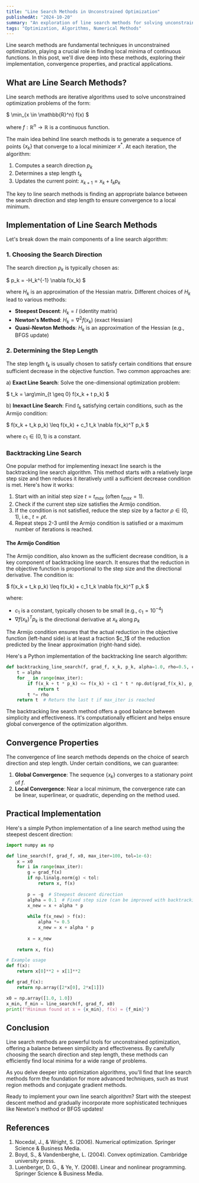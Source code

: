 ```yaml
---
title: "Line Search Methods in Unconstrained Optimization"
publishedAt: "2024-10-20"
summary: "An exploration of line search methods for solving unconstrained optimization problems, including their implementation and convergence properties."
tags: "Optimization, Algorithms, Numerical Methods"
---
```


Line search methods are fundamental techniques in unconstrained optimization, playing a crucial role in finding local minima of continuous functions. In this post, we'll dive deep into these methods, exploring their implementation, convergence properties, and practical applications.

## What are Line Search Methods?

Line search methods are iterative algorithms used to solve unconstrained optimization problems of the form:

$
\min_{x \in \mathbb{R}^n} f(x)
$

where $f: \mathbb{R}^n \rightarrow \mathbb{R}$ is a continuous function.

The main idea behind line search methods is to generate a sequence of points $\{x_k\}$ that converge to a local minimizer $x^*$. At each iteration, the algorithm:

1. Computes a search direction $p_k$
2. Determines a step length $t_k$
3. Updates the current point: $x_{k+1} = x_k + t_k p_k$

<Callout emoji="💡">
The key to line search methods is finding an appropriate balance between the search direction and step length to ensure convergence to a local minimum.
</Callout>

## Implementation of Line Search Methods

Let's break down the main components of a line search algorithm:

### 1. Choosing the Search Direction

The search direction $p_k$ is typically chosen as:

$
p_k = -H_k^{-1} \nabla f(x_k)
$

where $H_k$ is an approximation of the Hessian matrix. Different choices of $H_k$ lead to various methods:

- **Steepest Descent**: $H_k = I$ (identity matrix)
- **Newton's Method**: $H_k = \nabla^2 f(x_k)$ (exact Hessian)
- **Quasi-Newton Methods**: $H_k$ is an approximation of the Hessian (e.g., BFGS update)

### 2. Determining the Step Length

The step length $t_k$ is usually chosen to satisfy certain conditions that ensure sufficient decrease in the objective function. Two common approaches are:

a) **Exact Line Search**: Solve the one-dimensional optimization problem:

$
t_k = \arg\min_{t \geq 0} f(x_k + t p_k)
$

b) **Inexact Line Search**: Find $t_k$ satisfying certain conditions, such as the Armijo condition:

$
f(x_k + t_k p_k) \leq f(x_k) + c_1 t_k \nabla f(x_k)^T p_k
$

where $c_1 \in (0, 1)$ is a constant.

### Backtracking Line Search

One popular method for implementing inexact line search is the backtracking line search algorithm. This method starts with a relatively large step size and then reduces it iteratively until a sufficient decrease condition is met. Here's how it works:

1. Start with an initial step size $t = t_{max}$ (often $t_{max} = 1$).
2. Check if the current step size satisfies the Armijo condition.
3. If the condition is not satisfied, reduce the step size by a factor $\rho \in (0, 1)$, i.e., $t = \rho t$.
4. Repeat steps 2-3 until the Armijo condition is satisfied or a maximum number of iterations is reached.

#### The Armijo Condition

The Armijo condition, also known as the sufficient decrease condition, is a key component of backtracking line search. It ensures that the reduction in the objective function is proportional to the step size and the directional derivative. The condition is:

$
f(x_k + t_k p_k) \leq f(x_k) + c_1 t_k \nabla f(x_k)^T p_k
$

where:
- $c_1$ is a constant, typically chosen to be small (e.g., $c_1 = 10^{-4}$)
- $\nabla f(x_k)^T p_k$ is the directional derivative at $x_k$ along $p_k$

<Callout emoji="🔍">
The Armijo condition ensures that the actual reduction in the objective function (left-hand side) is at least a fraction $c_1$ of the reduction predicted by the linear approximation (right-hand side).
</Callout>

Here's a Python implementation of the backtracking line search algorithm:

```python
def backtracking_line_search(f, grad_f, x_k, p_k, alpha=1.0, rho=0.5, c1=1e-4, max_iter=100):
    t = alpha
    for _ in range(max_iter):
        if f(x_k + t * p_k) <= f(x_k) + c1 * t * np.dot(grad_f(x_k), p_k):
            return t
        t *= rho
    return t  # Return the last t if max_iter is reached
```

The backtracking line search method offers a good balance between simplicity and effectiveness. It's computationally efficient and helps ensure global convergence of the optimization algorithm.



## Convergence Properties

The convergence of line search methods depends on the choice of search direction and step length. Under certain conditions, we can guarantee:

1. **Global Convergence**: The sequence $\{x_k\}$ converges to a stationary point of $f$.
2. **Local Convergence**: Near a local minimum, the convergence rate can be linear, superlinear, or quadratic, depending on the method used.

<Table
  data={{
    headers: ["Method", "Convergence Rate"],
    rows: [
      ["Steepest Descent", "Linear"],
      ["Newton's Method", "Quadratic (if Hessian is positive definite)"],
      ["BFGS (Quasi-Newton)", "Superlinear"],
    ],
  }}
/>

## Practical Implementation

Here's a simple Python implementation of a line search method using the steepest descent direction:

```python
import numpy as np

def line_search(f, grad_f, x0, max_iter=100, tol=1e-6):
    x = x0
    for i in range(max_iter):
        g = grad_f(x)
        if np.linalg.norm(g) < tol:
            return x, f(x)
        
        p = -g  # Steepest descent direction
        alpha = 0.1  # Fixed step size (can be improved with backtracking)
        x_new = x + alpha * p
        
        while f(x_new) > f(x):
            alpha *= 0.5
            x_new = x + alpha * p
        
        x = x_new
    
    return x, f(x)

# Example usage
def f(x):
    return x[0]**2 + x[1]**2

def grad_f(x):
    return np.array([2*x[0], 2*x[1]])

x0 = np.array([1.0, 1.0])
x_min, f_min = line_search(f, grad_f, x0)
print(f"Minimum found at x = {x_min}, f(x) = {f_min}")
```

## Conclusion

Line search methods are powerful tools for unconstrained optimization, offering a balance between simplicity and effectiveness. By carefully choosing the search direction and step length, these methods can efficiently find local minima for a wide range of problems.

As you delve deeper into optimization algorithms, you'll find that line search methods form the foundation for more advanced techniques, such as trust region methods and conjugate gradient methods.

<Callout emoji="🚀">
Ready to implement your own line search algorithm? Start with the steepest descent method and gradually incorporate more sophisticated techniques like Newton's method or BFGS updates!
</Callout>

## References

1. Nocedal, J., & Wright, S. (2006). Numerical optimization. Springer Science & Business Media.
2. Boyd, S., & Vandenberghe, L. (2004). Convex optimization. Cambridge university press.
3. Luenberger, D. G., & Ye, Y. (2008). Linear and nonlinear programming. Springer Science & Business Media.

